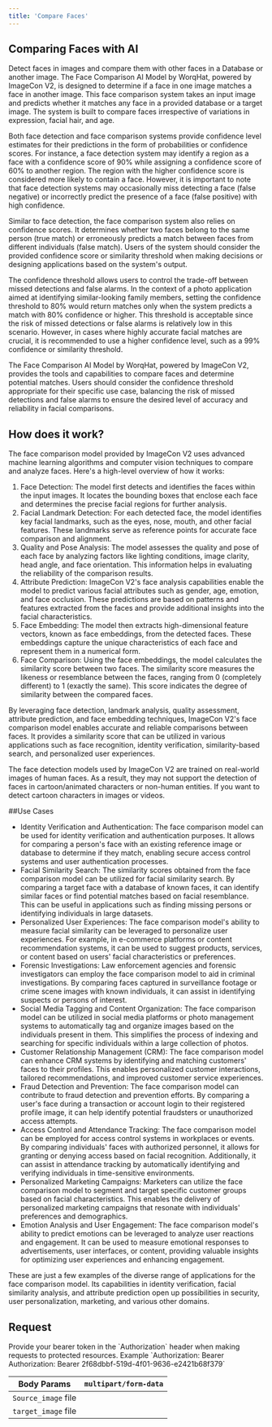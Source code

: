 ```yaml
---
title: 'Compare Faces'
---
```


## Comparing Faces with AI

Detect faces in images and compare them with other faces in a Database or another image.
The Face Comparison AI Model by WorqHat, powered by ImageCon V2, is designed to determine if a face in one image matches a face in another image. This face comparison system takes an input image and predicts whether it matches any face in a provided database or a target image. The
system is built to compare faces irrespective of variations in expression, facial hair, and age.

Both face detection and face comparison systems provide confidence level estimates for their predictions in the form of probabilities or confidence scores. For instance, a face detection system may identify a region as a face with a confidence score of 90% while assigning a confidence score of 60% to another region. The region with the higher confidence score is considered more likely to contain a face. However, it is important to note that face detection systems may occasionally miss detecting a face (false negative) or incorrectly predict the presence of a face (false positive) with high confidence.

Similar to face detection, the face comparison system also relies on confidence scores. It determines whether two faces belong to the same person (true match) or erroneously predicts a match between faces from different individuals (false match). Users of the system should consider the provided confidence score or similarity threshold when making decisions or designing applications based on the system's output.

The confidence threshold allows users to control the trade-off between missed detections and false alarms. In the context of a photo application aimed at identifying similar-looking family members, setting the confidence threshold to 80% would return matches only when the system predicts a match with 80% confidence or higher. This threshold is acceptable since the risk of missed detections or false alarms is relatively low in this scenario. However, in cases where highly accurate facial matches are crucial, it is recommended to use a higher confidence level, such as a 99% confidence or similarity threshold.

The Face Comparison AI Model by WorqHat, powered by ImageCon V2, provides the tools and capabilities to compare faces and determine potential matches. Users should consider the confidence threshold appropriate for their specific use case, balancing the risk of missed detections and false alarms to ensure the desired level of accuracy and reliability in facial comparisons.

## How does it work?

The face comparison model provided by ImageCon V2 uses advanced machine learning algorithms and computer vision techniques to compare and analyze faces. Here's a high-level overview of how it works:
1. Face Detection: The model first detects and identifies the faces within the input images. It locates the bounding boxes that enclose each face and determines the precise facial regions for further analysis.
2. Facial Landmark Detection: For each detected face, the model identifies key facial landmarks, such as the eyes, nose, mouth, and other facial features. These landmarks serve as reference points for accurate face comparison and alignment.
3. Quality and Pose Analysis: The model assesses the quality and pose of each face by analyzing factors like lighting conditions, image clarity, head angle, and face orientation. This information helps in evaluating the reliability of the comparison results.
4. Attribute Prediction: ImageCon V2's face analysis capabilities enable the model to predict various facial attributes such as gender, age, emotion, and face occlusion. These predictions are based on patterns and features extracted from the faces and provide additional insights into the facial characteristics.
5. Face Embedding: The model then extracts high-dimensional feature vectors, known as face embeddings, from the detected faces. These embeddings capture the unique characteristics of each face and represent them in a numerical form.
6. Face Comparison: Using the face embeddings, the model calculates the similarity score between two faces. The similarity score measures the likeness or resemblance between the faces, ranging from 0 (completely different) to 1 (exactly the same). This score indicates the degree of similarity between the compared faces.

By leveraging face detection, landmark analysis, quality assessment, attribute prediction, and face embedding techniques, ImageCon V2's face comparison model enables accurate and reliable comparisons between faces. It provides a similarity score that can be utilized in various applications such as face recognition, identity verification, similarity-based search, and personalized user experiences.

<Note>
The face detection models used by ImageCon V2 are trained on real-world images of human faces. As a result, they may not support the detection of faces in cartoon/animated characters or non-human entities. If you want to detect cartoon characters in images or videos.
</Note>

##Use Cases
* Identity Verification and Authentication: The face comparison model can be used for identity verification and authentication purposes. It allows for comparing a person's face with an existing reference image or database to determine if they match, enabling secure access control systems and user authentication processes.
* Facial Similarity Search: The similarity scores obtained from the face comparison model can be utilized for facial similarity search. By comparing a target face with a database of known faces, it can identify similar faces or find potential matches based on facial resemblance. This can be useful in applications such as finding missing persons or identifying individuals in large datasets.
* Personalized User Experiences: The face comparison model's ability to measure facial similarity can be leveraged to personalize user experiences. For example, in e-commerce platforms or content recommendation systems, it can be used to suggest products, services, or content based on users' facial characteristics or preferences.
* Forensic Investigations: Law enforcement agencies and forensic investigators can employ the face comparison model to aid in criminal investigations. By comparing faces captured in surveillance footage or crime scene images with known individuals, it can assist in identifying suspects or persons of interest.
* Social Media Tagging and Content Organization: The face comparison model can be utilized in social media platforms or photo management systems to automatically tag and organize images based on the individuals present in them. This simplifies the process of indexing and searching for specific individuals within a large collection of photos.
* Customer Relationship Management (CRM): The face comparison model can enhance CRM systems by identifying and matching customers' faces to their profiles. This enables personalized customer interactions, tailored recommendations, and improved customer service experiences.
* Fraud Detection and Prevention: The face comparison model can contribute to fraud detection and prevention efforts. By comparing a user's face during a transaction or account login to their registered profile image, it can help identify potential fraudsters or unauthorized access attempts.
* Access Control and Attendance Tracking: The face comparison model can be employed for access control systems in workplaces or events. By comparing individuals' faces with authorized personnel, it allows for granting or denying access based on facial recognition. Additionally, it can assist in attendance tracking by automatically identifying and verifying individuals in time-sensitive environments.
* Personalized Marketing Campaigns: Marketers can utilize the face comparison model to segment and target specific customer groups based on facial characteristics. This enables the delivery of personalized marketing campaigns that resonate with individuals' preferences and demographics.
* Emotion Analysis and User Engagement: The face comparison model's ability to predict emotions can be leveraged to analyze user reactions and engagement. It can be used to measure emotional responses to advertisements, user interfaces, or content, providing valuable insights for optimizing user experiences and enhancing engagement.

These are just a few examples of the diverse range of applications for the face comparison model. Its capabilities in identity verification, facial similarity analysis, and attribute prediction open up possibilities in security, user personalization, marketing, and various other domains.

## Request
<AccordionGroup>
    <Accordion title='Authorization: Bearer Token'>
    Provide your bearer token in the `Authorization` header when making requests to protected resources.
    Example `Authorization: Bearer Authorization: Bearer 2f68dbbf-519d-4f01-9636-e2421b68f379`
  </Accordion>
</AccordionGroup>

| Body Params                                                                                 |  `multipart/form-data`                                                                    |
| ----------------------------------------------------------------------------------------    | ------------------------------------------------------------------------------------------|                                                     
| `Source_image` file                        <ResponseField name="required"></ResponseField>  |                                                                                           |
| `target_image` file                        <ResponseField name="required"></ResponseField>  |                                                                                           |

